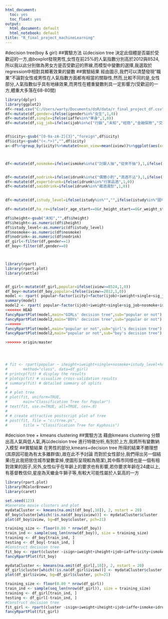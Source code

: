 ```yaml
---
html_document:
  toc: yes
  toc_float: yes
output:
  html_document: default
  html_notebook: default
title: "R_final_project_machineLearning"
---
```

#decision tree(boy & girl)
##實驗方法
以decision tree 決定此個體是否屬於受歡迎的一方,由boxplot發現男性,女性在前25%的人氣指數分別高於2012與8524,所以我以此分別做為男女方是否受歡迎的界線,而模型中變數的選擇,我選取於regression中相對具顯著效果的變數
##實驗結果
經由圖示,我們可以清楚發現"職業"不論對女性或男性在人氣指數方面都有相當的關聯性,然而,比較不同的是,女性部分,人氣指數似乎具有地緣效果,而男性在體重變數則具一定影響力(受歡迎的一方,體重大多落在68-80間)
```r
library(dplyr)
library(ggplot2)
df<-read.csv("C:/Users/warty/Documents/dsR/data/r_final_project_df.csv")
df<-mutate(df,gender=ifelse(igender%in%"女生",1,0))
df<-mutate(df,single=ifelse(iaffe%in%"單身",1,0))
df<-mutate(df,sig_job=ifelse(ijob%in%c("行銷","未知","經商","金融保險","交通/運輸","房地產","軍警"),1,0))  


df$icity<-gsub("[0-9a-zA-Z]{3}","foreign",df$icity)
df$icity<-gsub("(<.*>)","",df$icity)
a<-df%>%group_by(icity)%>%mutate(mean_view=mean(iview))%>%ggplot(aes(x=icity,y=mean_view))+geom_bar(stat="identity",width=.7)+facet_wrap(~igender)



df<-mutate(df,nosmoke=ifelse(ismoke%in%c("討厭人抽","從來不抽"),1,ifelse(ismoke%in%"","",0)))


df<-mutate(df,nodrink=ifelse(idrunk%in%c("偶爾小酌","滴酒不沾"),1,ifelse(idrunk%in%c("酒量很好","應酬交際"),0,"")))
df<-mutate(df,expertdrunk=ifelse(idrunk%in%"行家品酒",1,0))
df<-mutate(df,saiddrink=ifelse(idrunk%in%"藉酒澆愁",1,0))

 
df<-mutate(df,istudy_level=ifelse(istudy%in%"","",ifelse(istudy%in%"國中以下",1,ifelse(istudy%in%"國中",2,ifelse(istudy%in%"高中/職",3,ifelse(istudy%in%"大學/學院",4,ifelse(istudy%in%"碩士",5,6)))))))

df<-mutate(df,ha_re=ifelse(r_age_start==0&r_height_start==0&r_weight_start==0&rstudy%in%c("","不拘","無"),0,1))

df$iheight<-gsub("未知","",df$iheight)
df$iheight<-as.numeric(df$iheight)
df$istudy_level<-as.numeric(df$istudy_level)
df$nosmoke<-as.numeric(df$nosmoke)
df$nodrink<-as.numeric(df$nodrink)
df_girl<-filter(df,gender==1)
df_boy<-filter(df,gender==0)




```

```r

library(rpart)
library(rpart.plot)
library(rattle)


df_girl<-mutate(df_girl,popular=ifelse(iview>=8524,1,0))
df_boy<-mutate(df_boy,popular=ifelse(iview>=2012,1,0))
model <- rpart( popular~factor(icity)+factor(ijob)+iweight+single+sig_job+nosmoke+istudy_level+ha_re, data=df_girl, method="class")
summary(model)
model2 <- rpart( popular~factor(ijob)+iweight+single+sig_job+nosmoke+istudy_level+ha_re, data=df_boy, method="class")
<<<<<<< HEAD
fancyRpartPlot(model,main="GIRLs' decision tree",sub="popular or not")
fancyRpartPlot(model2,main="BOYs' decision tree",sub="popular or not")
=======
fancyRpartPlot(model,main="popular or not",sub="girl's decision tree")
fancyRpartPlot(model2,main="popular or not",sub="boy's decision tree")

>>>>>>> origin/master




# fit <- rpart(popular ~ iheight+iweight+single+nosmoke+istudy_level+ha_re,
#   	method="class", data=df_girl)
# printcp(fit) # display the results 
# plotcp(fit) # visualize cross-validation results 
# summary(fit) # detailed summary of splits
# 
# # plot tree 
# plot(fit, uniform=TRUE, 
#   	main="Classification Tree for Popular")
# text(fit, use.n=TRUE, all=TRUE, cex=.8)
# 
# # create attractive postscript plot of tree 
# post(fit, file = "c:/tree.ps", 
#   	title = "Classification Tree for Kyphosis")


```
#decision tree + kmeans clustering
##實驗方法
藉由kmeans clustering 分類出高人氣與低人氣,再以decision tree 進行特徵分析,有別於上方,我將所有變數納入模型
##實驗結果
在男性的部分,kmeans+decision tree 所得的結果不勝理想(其原因可能為有太多離群值),故在此不予討論
<hi>而對於女性部分,我們得出另一個結果(在此我把居住城市變數拿掉,使圖形呈現較為簡潔),其中縣市同樣也是一個有相對效果的因子,另外,女性似乎在年齡上的要求也有影響,若你要求年齡在24歲以上,有基督教信仰,星座為天蠍金牛獅子等,有較大可能性屬於人氣高的一方

```r

library(rpart.plot)
library(RColorBrewer)
library(caret)

set.seed(123)
#Generate movie clusters and plot
mydataCluster <- kmeans(na.omit(df_boy[,10]), 2, nstart = 20)
df_boy$cluster[which(!is.na(df_boy$iview))] <- mydataCluster$cluster
plot(df_boy$iview, bg=df_boy$cluster, pch=21)

training_size <- floor(0.80 * nrow(df_boy))
train_ind <- sample(seq_len(nrow(df_boy)), size = training_size)
training <- df_boy[train_ind, ]
testing <- df_boy[-train_ind, ]
#Construct decision tree
fit_boy <- rpart(cluster ~isign+iweight+iheight+ijob+iaffe+icity+ismoke+idrunk+ichara+ireligion+istudy+ischool+r_age_start+r_height_start+r_weight_end+rstudy+rchara+ha_re,method="class",data=training)
fancyRpartPlot(fit_boy)
```

```r


mydataCluster <- kmeans(na.omit(df_girl[,10]), 2, nstart = 20)
df_girl$cluster[which(!is.na(df_girl$iview))] <- mydataCluster$cluster
plot(df_girl$iview, bg=df_girl$cluster, pch=21)

training_size <- floor(0.80 * nrow(df_girl))
train_ind <- sample(seq_len(nrow(df_girl)), size = training_size)
training <- df_girl[train_ind, ]
testing <- df_girl[-train_ind, ]
#Construct decision tree
fit_girl <- rpart(cluster ~isign+iweight+iheight+ijob+iaffe+ismoke+idrunk+ireligion+istudy+ischool+r_age_start+r_height_start+rstudy+ha_re,method="class",data=training)
fancyRpartPlot(fit_girl)
```






